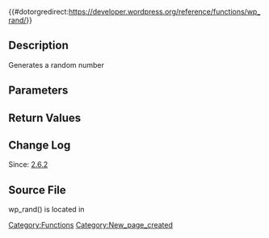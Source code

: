{{#dotorgredirect:https://developer.wordpress.org/reference/functions/wp_rand/}}
== Description ==

Generates a random number

== Parameters ==

{{Parameter|$min|integer|Lower limit for the generated number (optional, default is 0)|optional|0}}

{{Parameter|$max|integer|Upper limit for the generated number (optional, default is 4294967295)|optional|0}}

== Return Values ==

{{Return||integer|A random number between min and max}}

== Change Log ==

Since: [[Version 2.6.2|2.6.2]]

== Source File ==

wp_rand() is located in {{Trac|wp-includes/pluggable.php}}

[[Category:Functions]]

[[Category:New_page_created]]